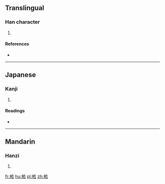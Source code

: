 ==Translingual==

===Han character===
{{Han char|rn=75|rad=木|as=06|sn=10|four=|canj=DHRR|ids=⿰木𠂤}}

# {{defn|Han|sort=木06}}

====References====
* {{Han ref|kx=0526.120|dkj=14781|hdz=21201.060|uh=6858|ud=26712}}

----

==Japanese==

===Kanji===
{{ja-kanji|grade=|rs=木06}}

# {{defn|lang=ja|sort=木06}}

====Readings====
* {{ja-readings|on=[[つい]] (tsui), [[すい]] (sui)|kun=[[しい]] (shii)}}

----

==Mandarin==

===Hanzi===
{{cmn-hanzi|pin=[[chuí]] ([[chui2]]), [[duī]] ([[dui1]]), [[zhuì]] ([[zhui4]])|wg=ch'ui<sup>2</sup>, tui<sup>1</sup>, chui<sup>4</sup>}}

# {{defn|lang=cmn|sort=木06}}

[[fr:桘]]
[[hu:桘]]
[[pl:桘]]
[[zh:桘]]